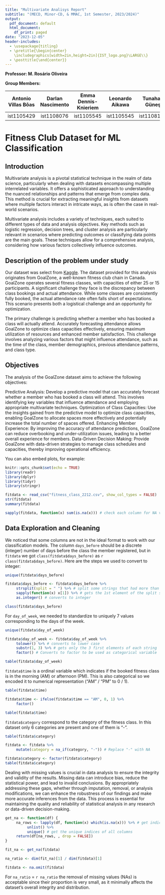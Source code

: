```yaml
---
title: "Multivariate Analisys Report"
subtitle: "(MECD, Minor-CD, & MMAC, 1st Semester, 2023/2024)"
output:
  pdf_document: default
  html_document:
    df_print: paged
date: "2023-12-05"
header-includes:
  - \usepackage{titling}
  - \pretitle{\begin{center}
    \includegraphics[width=2in,height=2in]{IST_logo.png}\LARGE\\}
  - \posttitle{\end{center}}
---
```


**Professor: M. Rosário Oliveira**

**Group Members:**

| Antonio Villas Bôas | Darlan Nascimento | Emma Dennis-Knieriem | Leonardo Aikawa | Tunahan Güneş |
|:-:|:-:|:-:|:-:|:-:|
| ist1105429 | ist1108076 | ist1105545 | ist1105545 | ist1108108 |

# Fitness Club Dataset for ML Classification


\newpage

## Introduction

Multivariate analysis is a pivotal statistical technique in the realm of data science, particularly when dealing with datasets encompassing multiple interrelated variables. It offers a sophisticated approach to understanding the nuanced relationships and patterns that emerge from complex data. This method is crucial for extracting meaningful insights from datasets where multiple factors interact in intricate ways, as is often the case in real-world scenarios.

Multivariate analysis includes a variety of techniques, each suited to different types of data and analysis objectives. Key methods such as logistic regression, decision trees, and cluster analysis are particularly relevant in scenarios where predicting outcomes or classifying data points are the main goals. These techniques allow for a comprehensive analysis, considering how various factors collectively influence outcomes.

## Description of the problem under study

Our dataset was select from [Kaggle](https://www.kaggle.com/datasets/ddosad/datacamps-data-science-associate-certification/data). The dataset provided for this analysis originates from GoalZone, a well-known fitness club chain in Canada. GoalZone operates several fitness classes, with capacities of either 25 or 15 participants. A significant challenge they face is the discrepancy between class bookings and actual attendance. While some classes are consistently fully booked, the actual attendance rate often falls short of expectations. This scenario presents both a logistical challenge and an opportunity for optimization.

The primary challenge is predicting whether a member who has booked a class will actually attend. Accurately forecasting attendance allows GoalZone to optimize class capacities effectively, ensuring maximum utilization of resources and enhanced member satisfaction. This challenge involves analyzing various factors that might influence attendance, such as the time of the class, member demographics, previous attendance patterns, and class type.

## Objectives

The analysis of the GoalZone dataset aims to achieve the following objectives:

Predictive Analysis: Develop a predictive model that can accurately forecast whether a member who has booked a class will attend. This involves identifying key variables that influence attendance and employing appropriate multivariate techniques.
Optimization of Class Capacities: Use the insights gained from the predictive model to optimize class capacities, enabling GoalZone to allocate spaces more effectively and potentially increase the total number of spaces offered.
Enhancing Member Experience: By improving the accuracy of attendance predictions, GoalZone can reduce overbooking and under-utilization issues, leading to a better overall experience for members.
Data-Driven Decision Making: Provide GoalZone with data-driven strategies to manage class schedules and capacities, thereby improving operational efficiency.

You can also embed plots, for example:

```r
knitr::opts_chunk$set(echo = TRUE)
library(readr)
library(dplyr)
library(tidyr)
library(stringr)
```

```r
fitdata <- read_csv("fitness_class_2212.csv", show_col_types = FALSE)
str(fitdata)
summary(fitdata)

sapply(fitdata, function(x) sum(is.na(x))) # check each column for NA values
```

## Data Exploration and Cleaning

We noticed that some columns are not in the ideal format to work with our classification models. The column `days_before` should be a discrete (integer) number of days before the class the member registered, but in `fitdata` we got `class(fitdata$days_before)` as `r class(fitdata$days_before)`. Here are the steps we used to convert to integer:

```r
unique(fitdata$days_before)

fitdata$days_before <- fitdata$days_before %>%
     strsplit(split = " ") %>% # split some strings that had more than the number of days
     sapply(function(x) x[1]) %>% # gets the 1st element of the split strings
     as.integer() # converts to integer

class(fitdata$days_before)
```

For `day_of_week`, we needed to standardize to uniquely 7 values corresponding to the days of the week.
```r
unique(fitdata$day_of_week)

fitdata$day_of_week <- fitdata$day_of_week %>%
     tolower() %>% # converts to lower case
     substr(1, 3) %>% # gets only the 3 first elements of each string
     factor() # Converts to factor to be used as categorical variable

table(fitdata$day_of_week)
```

`fitdata$time` is a ordinal variable which indicates if the booked fitness class is in the morning (AM) or afternoon (PM). This is also categorical so we encoded it to numerical representation ("AM" / "PM" to 0 / 1).

```r
table(fitdata$time)

fitdata$time <- ifelse(fitdata$time == "AM", 0, 1) %>%
     factor()

table(fitdata$time)
```

`fitdata$category` correspond to the category of the fitness class. In this dataset only 6 categories are present and one of them is "-".

```r
table(fitdata$category)

fitdata <- fitdata %>%
     mutate(category = na_if(category, "-")) # Replace "-" with NA

fitdata$category <- factor(fitdata$category)
table(fitdata$category)
```

Dealing with missing values is crucial in data analysis to ensure the integrity and validity of the results. Missing data can introduce bias, reduce the statistical power, and lead to invalid conclusions. By appropriately addressing these gaps, whether through imputation, removal, or analysis modifications, we can enhance the robustness of our findings and make more accurate inferences from the data. This process is essential for maintaining the quality and reliability of statistical analysis in any research or data-driven decision-making.

```r
get_na <- function(df) {
     na_rows <- lapply(df, function(x) which(is.na(x))) %>% # get indices of NA values in each column
          unlist() %>%
          unique() # get the unique indices of all columns
     return(df[na_rows, , drop = FALSE])
}

fit_na <- get_na(fitdata)

na_ratio <- dim(fit_na)[1] / dim(fitdata)[1]

fitdata <- na.omit(fitdata)
```

For `na_ratio` = `r na_ratio` the removal of missing values (NAs) is acceptable since their proportion is very small, as it minimally affects the dataset's overall integrity and distribution.

